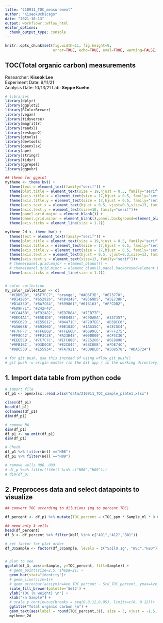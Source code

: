 ```yaml
---
title: "210911_TOC_measurement"
author: "KiseokUchicago"
date: "2021-10-13"
output: workflowr::wflow_html
editor_options:
  chunk_output_type: console
---
```



```r
knitr::opts_chunk$set(fig.width=11, fig.height=9,
                      error=TRUE, echo=TRUE, eval=TRUE, warning=FALSE, message=FALSE)
```

## TOC(Total organic carbon) measurements
Researcher: **Kiseok Lee** \
Experiment Date: 9/11/21 \
Analysis Date: 10/13/21
Lab: **Seppe Kuehn**

```r
# libraries
library(dplyr)
library(ggplot2)
library(RColorBrewer)
library(vegan)
library(tidyverse)
library(magrittr)
library(readxl)
library(reshape2)
library(gtools)
library(devtools)
library(openxlsx)
library(ape)
library(stringr)
library(tidyr)
library(ggrepel)
library(ggpubr)

## theme for ggplot
mytheme <- theme_bw() + 
  theme(text = element_text(family="serif")) +
  theme(plot.title = element_text(size = 19,hjust = 0.5, family="serif")) + 
  theme(axis.title.x = element_text(size = 17,hjust = 0.5, family="serif")) + 
  theme(axis.title.y = element_text(size = 17,hjust = 0.5, family="serif")) + 
  theme(axis.text.x = element_text(hjust = 0.5, vjust=0.3,size=13, family="serif"))+
  theme(axis.text.y = element_text(size=10, family="serif"))+
  theme(panel.grid.major = element_blank()) +
  theme(panel.grid.minor = element_blank(),panel.background=element_blank(),panel.border=element_blank(),plot.background=element_blank()) +
  theme(axis.ticks = element_line(size = 1.1))

mytheme_2d <- theme_bw() + 
  theme(text = element_text(family="serif")) +
  theme(plot.title = element_text(size = 19,hjust = 0.5, family="serif")) + 
  theme(axis.title.x = element_text(size = 17,hjust = 0.5, family="serif")) + 
  theme(axis.title.y = element_text(size = 17,hjust = 0.5, family="serif")) + 
  theme(axis.text.x = element_text(hjust = 0.5, vjust=0.3,size=13, family="serif"))+
  theme(axis.text.y = element_text(size=13, family="serif"))+
  # theme(panel.grid.major = element_blank()) +
  # theme(panel.grid.minor = element_blank(),panel.background=element_blank(),plot.background=element_blank()) +
  theme(axis.ticks = element_line(size = 1.1))


# color collection
my_color_collection <- c(
  "#CBD588", "#5F7FC7", "orange", "#AD6F3B", "#673770", 
  "#D14285", "#652926", "#C84248", "#8569D5", "#5E738F",
  "#D1A33D", "#8A7C64", "#599861","#616163", "#FFCDB2",
  "#6D9F71", "#242F40",
  "#CCA43B", "#F92A82", "#ED7B84", "#7EB77F", 
  "#DEC4A1", "#E5D1D0", '#0E8482', '#C9DAEA', '#337357', 
  '#95C623', '#E55812', '#04471C', '#F2D7EE', '#D3BCC0', 
  '#A5668B', '#69306D', '#0E103D', '#1A535C', '#4ECDC4', 
  '#F7FFF7', '#FF6B6B', '#FFE66D', '#6699CC', '#FFF275', 
  '#FF8C42', '#FF3C38', '#A23E48', '#000000', '#CF5C36', 
  '#EEE5E9', '#7C7C7C', '#EFC88B', '#2E5266', '#6E8898', 
  '#9FB1BC', '#D3D0CB', '#E2C044', '#5BC0EB', '#FDE74C', 
  '#9BC53D', '#E55934', '#FA7921', "#CD9BCD", "#508578", "#DA5724")

# for git push, use this instead of using wflow_git_push()
# git push -u origin master (in the Git app / in the working directory)

```

## 1. Import data table from python code
```r
# import file
df_p1 <- openxlsx::read.xlsx("data/210911_TOC_sample_plate1.xlsx")

class(df_p1)
head(df_p1)
colnames(df_p1)
dim(df_p1)

# remove NA
dim(df_p1)
df_p1 <- na.omit(df_p1)
dim(df_p1)

# Check
df_p1 %>% filter(Well =="H06")
df_p1 %>% filter(Well =="H09")

# remove wells H06, H09
# df_p %<>% filter(!(Well %in% c("H06","H09")))
# dim(df_p)

```

## 2. Preprocess data and select datapoints to visualize
```r
## convert TOC according to dilutions (mg to percent TOC)

df_percent <- df_p1 %>% mutate(TOC_percent = (TOC_ppm * Sample_ml * 0.001 * 100) / (Soil_weight * Preprocess_dilution * Serial_dilution))

## need only 3 wells
head(df_percent)
df_3 <- df_percent %>% filter(Well %in% c("A01","A12","B01"))

# set factor for plot order
df_3$Sample <- factor(df_3$Sample, levels = c("Soil0.1g", "WSC","H2O"))


# plot to see
ggplot(df_3, aes(x=Sample, y=TOC_percent, fill=Sample)) +
  # geom_point(size=2.5, shape=21) +
  geom_bar(stat="identity")+
  # geom_line(size=1)+
  # geom_errorbar(aes(ymin=Ave_TOC_percent - Std_TOC_percent, ymax=Ave_TOC_percent + Std_TOC_percent), width=.05)+
  scale_fill_brewer(palette='Set2') +
  ylab("TOC (% weight) \n") +
  xlab("\n Sample") +
  # scale_y_continuous(breaks = seq(0,0.12,0.05), limits=c(0, 0.12))+
  ggtitle("Total organic carbon \n") +
  geom_text(aes(label = round(TOC_percent,3)), size = 3, vjust = -1.5, family="serif", show.legend = FALSE)+
  mytheme_2d
```





